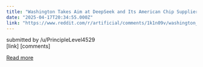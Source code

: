```yaml
---
title: "Washington Takes Aim at DeepSeek and Its American Chip Supplier, Nvidia"
date: "2025-04-17T20:34:55.000Z"
link: "https://www.reddit.com/r/artificial/comments/1k1n09v/washington_takes_aim_at_deepseek_and_its_american/"
---
```


submitted by    /u/PrincipleLevel4529  
 [link]   [comments]

[Read more](https://www.reddit.com/r/artificial/comments/1k1n09v/washington_takes_aim_at_deepseek_and_its_american/)
